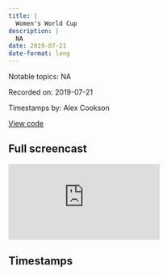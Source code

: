 ```yaml
---
title: |
  Women's World Cup
description: |
  NA
date: 2019-07-21
date-format: long
---
```


Notable topics: NA

Recorded on: 2019-07-21

Timestamps by: Alex Cookson

[View code](https://github.com/dgrtwo/data-screencasts/blob/master/womens-world-cup.Rmd)

## Full screencast

<iframe class="video" src="https://www.youtube.com/embed/ZOQSuapvHqA" title="YouTube video player" frameborder="0" allow="accelerometer; autoplay; clipboard-write; encrypted-media; gyroscope; picture-in-picture" allowfullscreen></iframe>

## Timestamps

<script id="timestamps" type="application-json">[{"timestamp_with_hours":"0:2:15","description":"Adding country names using countrycode package","packages":"countrycode","timestamp_sec":135},{"timestamp_with_hours":"0:3:45","description":"Web scraping country codes from Wikipedia","timestamp_sec":225},{"timestamp_with_hours":"0:6:00","description":"Combining tables that are separate lists into one dataframe","timestamp_sec":360},{"timestamp_with_hours":"0:14:00","description":"Using rev function (reverse) to turn multiple rows of soccer match scores into one row (base team and opposing team)","functions":"rev","timestamp_sec":840},{"timestamp_with_hours":"0:26:30","description":"Applying a geom_smooth linear model line to a scatter plot, then facetting it","functions":"geom_smooth","timestamp_sec":1590},{"timestamp_with_hours":"0:28:30","description":"Adding a line with a slope of 1 (x = y) using geom_abline","functions":"geom_abline","timestamp_sec":1710},{"timestamp_with_hours":"0:40:00","description":"Pulling out elements of a list that is embedded in a dataframe","timestamp_sec":2400},{"timestamp_with_hours":"1:09:45","description":"Using glue function to add context to facet titles","functions":"glue","packages":"glue","timestamp_sec":4185}]</script>
